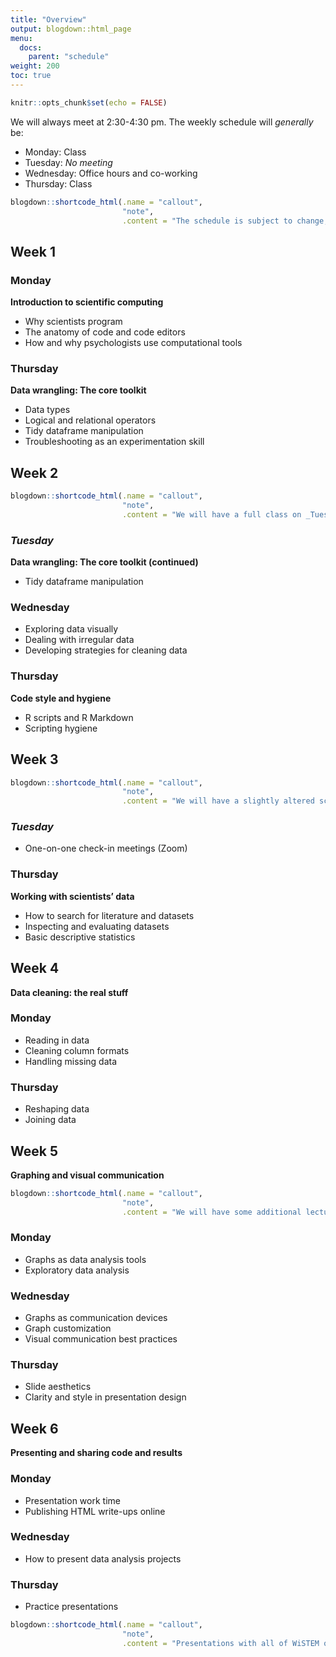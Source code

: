 ```yaml
---
title: "Overview"
output: blogdown::html_page
menu:
  docs:
    parent: "schedule"
weight: 200
toc: true
---
```


```r
knitr::opts_chunk$set(echo = FALSE)
```

We will always meet at 2:30-4:30 pm. The weekly schedule will _generally_ be:

- Monday: Class
- Tuesday: _No meeting_
- Wednesday: Office hours and co-working
- Thursday: Class

```r
blogdown::shortcode_html(.name = "callout",
                         "note",
                         .content = "The schedule is subject to change, but whatever you see here is current.")
```

## Week 1

### Monday

**Introduction to scientific computing**

- Why scientists program
- The anatomy of code and code editors
- How and why psychologists use computational tools

### Thursday

**Data wrangling: The core toolkit**

- Data types
- Logical and relational operators
- Tidy dataframe manipulation
- Troubleshooting as an experimentation skill

## Week 2

```r
blogdown::shortcode_html(.name = "callout",
                         "note",
                         .content = "We will have a full class on _Tuesday,_ _Wednesday,_ and Thursday this week. We will not have class this Monday (Juneteenth).")
```

### _Tuesday_

**Data wrangling: The core toolkit (continued)**

- Tidy dataframe manipulation

### Wednesday

- Exploring data visually
- Dealing with irregular data
- Developing strategies for cleaning data

### Thursday

**Code style and hygiene**

- R scripts and R Markdown
- Scripting hygiene

## Week 3

```r
blogdown::shortcode_html(.name = "callout",
                         "note",
                         .content = "We will have a slightly altered schedule this week (Dr. Thieu is at a conference).")
```

### _Tuesday_

- One-on-one check-in meetings (Zoom)

### Thursday

**Working with scientists' data**

- How to search for literature and datasets
- Inspecting and evaluating datasets
- Basic descriptive statistics

## Week 4

**Data cleaning: the real stuff**

### Monday

- Reading in data
- Cleaning column formats
- Handling missing data

### Thursday

- Reshaping data
- Joining data

## Week 5

**Graphing and visual communication**

```r
blogdown::shortcode_html(.name = "callout",
                         "note",
                         .content = "We will have some additional lecture time this week to cover graphing and presentation styling techniques.")
```

### Monday

- Graphs as data analysis tools
- Exploratory data analysis

### Wednesday

- Graphs as communication devices
- Graph customization
- Visual communication best practices

### Thursday

- Slide aesthetics
- Clarity and style in presentation design

## Week 6

**Presenting and sharing code and results**

### Monday

- Presentation work time
- Publishing HTML write-ups online

### Wednesday

- How to present data analysis projects

### Thursday

- Practice presentations

```r
blogdown::shortcode_html(.name = "callout",
                         "note",
                         .content = "Presentations with all of WiSTEM on Friday!")
```
